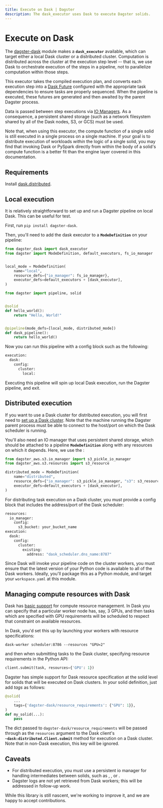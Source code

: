 ```yaml
---
title: Execute on Dask | Dagster
description: The dask_executor uses Dask to execute Dagster solids.
---
```


# Execute on Dask

The [dagster-dask](https://github.com/dagster-io/dagster/tree/master/python_modules/libraries/dagster-dask) module makes a **`dask_executor`** available, which can target either a local Dask cluster or a distributed cluster. Computation is distributed across the cluster at the execution step level -- that is, we use Dask to orchestrate execution of the steps in a pipeline, not to parallelize computation within those steps.

This executor takes the compiled execution plan, and converts each execution step into a [Dask Future](https://docs.dask.org/en/latest/futures.html) configured with the appropriate task dependencies to ensure tasks are properly sequenced. When the pipeline is executed, these futures are generated and then awaited by the parent Dagster process.

Data is passed between step executions via [IO Managers](/concepts/io-management/io-managers). As a consequence, a persistent shared storage (such as a network filesystem shared by all of the Dask nodes, S3, or GCS) must be used.

Note that, when using this executor, the compute function of a single solid is still executed in a single process on a single machine. If your goal is to distribute execution of workloads _within_ the logic of a single solid, you may find that invoking Dask or PySpark directly from within the body of a solid's compute function is a better fit than the engine layer covered in this documentation.

## Requirements

Install [dask.distributed](https://distributed.readthedocs.io/en/latest/install.html).

## Local execution

It is relatively straightforward to set up and run a Dagster pipeline on local Dask. This can be useful for test.

First, run `pip install dagster-dask`.

Then, you'll need to add the dask executor to a **`ModeDefinition`** on your pipeline:

```python file=/deploying/dask_hello_world.py startafter=start_local_mode endbefore=end_local_mode
from dagster_dask import dask_executor
from dagster import ModeDefinition, default_executors, fs_io_manager


local_mode = ModeDefinition(
    name="local",
    resource_defs={"io_manager": fs_io_manager},
    executor_defs=default_executors + [dask_executor],
)
```

```python file=/deploying/dask_hello_world.py startafter=start_pipeline_marker endbefore=end_pipeline_marker
from dagster import pipeline, solid


@solid
def hello_world():
    return "Hello, World!"


@pipeline(mode_defs=[local_mode, distributed_mode])
def dask_pipeline():
    return hello_world()
```

Now you can run this pipeline with a config block such as the following:

```python file=/deploying/dask_hello_world.yaml
execution:
  dask:
    config:
      cluster:
        local:
```

Executing this pipeline will spin up local Dask execution, run the Dagster pipeline, and exit.

## Distributed execution

If you want to use a Dask cluster for distributed execution, you will first need to [set up a Dask cluster](https://distributed.readthedocs.io/en/latest/quickstart.html#setup-dask-distributed-the-hard-way). Note that the machine running the Dagster parent process must be able to connect to the host/port on which the Dask scheduler is running.

You'll also need an IO manager that uses persistent shared storage, which should be attached to a pipeline **`ModeDefinition`** along with any resources on which it depends. Here, we use the <PyObject module="dagster_aws.s3" object="s3_pickle_io_manager"/>:

```python file=/deploying/dask_hello_world.py startafter=start_distributed_mode endbefore=end_distributed_mode
from dagster_aws.s3.io_manager import s3_pickle_io_manager
from dagster_aws.s3.resources import s3_resource

distributed_mode = ModeDefinition(
    name="distributed",
    resource_defs={"io_manager": s3_pickle_io_manager, "s3": s3_resource},
    executor_defs=default_executors + [dask_executor],
)
```

For distributing task execution on a Dask cluster, you must provide a config block that includes the address/port of the Dask scheduler:

```python file=/deploying/dask_remote.yaml
resources:
  io_manager:
    config:
      s3_bucket: your_bucket_name
execution:
  dask:
    config:
      cluster:
        existing:
          address: "dask_scheduler.dns_name:8787"
```

Since Dask will invoke your pipeline code on the cluster workers, you must ensure that the latest version of your Python code is available to all of the Dask workers. Ideally, you'll package this as a Python module, and target your `workspace.yaml` at this module.

## Managing compute resources with Dask

Dask has [basic support](https://distributed.dask.org/en/latest/resources.html) for compute resource management. In Dask you can specify that a particular worker node has, say, 3 GPUs, and then tasks which are specified with GPU requirements will be scheduled to respect that constraint on available resources.

In Dask, you'd set this up by launching your workers with resource specifications:

```shell
dask-worker scheduler:8786 --resources "GPU=2"
```

and then when submitting tasks to the Dask cluster, specifying resource requirements in the Python API:

```python
client.submit(task, resources={'GPU': 1})
```

Dagster has simple support for Dask resource specification at the solid level for solids that will be executed on Dask clusters. In your solid definition, just add _tags_ as follows:

```python
@solid(
    ...
    tags={'dagster-dask/resource_requirements': {"GPU": 1}},
)
def my_solid(...):
    pass
```

The dict passed to `dagster-dask/resource_requirements` will be passed through as the `resources` argument to the Dask client's **`~dask:distributed.Client.submit`** method for execution on a Dask cluster. Note that in non-Dask execution, this key will be ignored.

## Caveats

- For distributed execution, you must use a persistent io manager for handling intermediates between solids, such as <PyObject module="dagster_aws.s3" object="s3_pickle_io_manager"/>, <PyObject module="dagster_azure.adls2" object="adls2_pickle_io_manager"/>, or <PyObject module="dagster_gcp.gcs" object="gcs_pickle_io_manager"/>.
- Dagster logs are not yet retrieved from Dask workers; this will be addressed in follow-up work.

While this library is still nascent, we're working to improve it, and we are happy to accept contributions.
